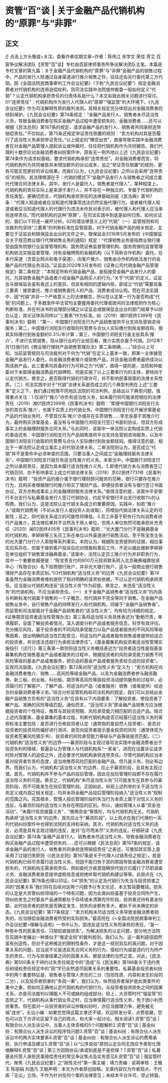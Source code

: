# ​资管“百”谈 | 关于金融产品代销机构的“原罪”与“非罪”
## 正文
☝ 点击上方头像或+关注，查看作者往期文章~作者：陈伟江 余学文 荣佳 蒋艾 百宸争议解决团队【资管“百”谈】专栏由百宸律师事务所争议解决团队主笔。本篇是专栏文章的第九篇：关于金融产品代销机构的“原罪”与“非罪”金融产品的销售过程中，产品的发行人除通过自身渠道进行推介销售之外，往往还会另行委托第三方代销。因《全国法院民商事审判工作会议纪要》（下称“九民会议纪要”）规定金融消费者对代销机构的连带追偿权利，则司法实践中法院或仲裁委一般如何定义“代销”？认定代销机构承担责任的归责体系是什么？本文拟就此相关问题进行探讨。01“连带责任”：代销机构作为发行人代理人的“原罪”“强监管”的大环境下，《九民会议纪要》作为司法解释性质的裁判准则，其相关规定充分体现出对金融消费者的倾斜保护。《九民会议纪要》第74条规定：“金融产品发行人、销售者未尽适当性义务，导致金融消费者在购买金融产品过程中遭受损失的，金融消费者……还可以根据《民法总则》第167条的规定，请求金融产品的发行人、销售者共同承担连带赔偿责任。”不仅如此，第75条还规定举证责任倒置的规则：“卖方机构对其是否履行了适当性义务承担举证责任。”以上规定的“横空出世”，直接导致实践中金融消费者在对金融产品管理人提起诉讼或仲裁时，往往把代销机构作为共同被告。我们代理的十数宗应对金融消费者纠纷案件中，原告无一例外地以上述《九民会议纪要》第74条作为请求权基础，要求代销机构承担“连带责任”。对金融消费者而言，将代销机构列为共同被告并未增加额外的诉讼成本，加之“举证责任倒置”的规则，更有可能实现更好的诉讼结果。而我们认为，《九民会议纪要》之所以会采用“连带责任”的规则，其法理根源在于：代销的模式下“金融产品发行人与销售者之间成立委托代理合同法律关系，其中，发行人是委托人，销售者是代理人”。某种程度上，代销机构的责任实际上是来源于发行人，并不存在一种独立的、专属于代销机构的责任类型。更确切而言，代销机构承担责任的法律基础则是《民法典》第167条：“代理人知道或者应当知道代理事项违法仍然实施代理行为，或者被代理人知道或者应当知道代理人的代理行为违法未作反对表示的，被代理人和代理人应当承担连带责任。”而代销机构的这种“原罪”，在司法实践中到底是如何归责、如何论证的，我们以下将逐一展开分析。02何谓法律意义上的“代销”（一）监管规则和司法裁判均坚持“三要素”的判断标准在监管层面，对于代销金融产品的相关规定，主要见于证监会和银保监会出台的文件之中。银保监会2016年5月发布的《中国银监会关于规范商业银行代理销售业务的通知》规定：“代理销售业务是指商业银行接受由国务院银行业监督管理机构、国务院证券监督管理机构、国务院保险监督管理机构依法实施监督管理、持有金融牌照的金融机构（以下简称合作机构）委托，在本行渠道（含营业网点和电子渠道），向客户推介、销售由合作机构依法发行的金融产品的代理业务活动。”证监会2020年3月发布的《证券公司代销金融产品管理规定》第二条规定：“本规定所称代销金融产品，是指接受金融产品发行人的委托，为其销售金融产品或者介绍金融产品购买人的行为。”关于“代销”的定义，证监会与银保监会虽有表述上的差异，但具有相同的逻辑内核，即成立“代销”需要具备三要素：接受委托、推介或销售委托人的产品、消费者成功认购。而在司法实践中，因“代销”并非一个严格意义上的法律概念，所以在认定某一行为是否构成“代销”的问题上，于多数案件中法官均主要援用委托代理或居间的法律规则作为核心判断标准，并在判决书的说理部分辅之以证监会或银保监会出台的部门规章予以综合认定，其论证体系同样以“三要素”作为标准。如（2019）湘01民终2399号《民事判决书》载明：“第一，中国银行浏阳支行为产品销售提供平台支持及营销咨询服务；第二，中国银行浏阳支行收取的托管费与合伙人实际缴付到账金额挂钩，按其实际缴付到账金额的0.3%/年计算；第三，中国银行浏阳支行虽主张其系‘推介’，不进行实质销售，但从银行业的行业规范看，推介实质亦属于代销。2012年1月1日施行的《商业银行理财产品销售管理办法》第二条明确……。”综合以上可知，当前监管规则与司法裁判对于何为“代销”在定义上基本一致，即某一主体接受金融产品发行人委托，向金融消费者推介或销售产品，并且金融消费者最终成功认购该款产品，此三要素均具备的行为可称之为“代销”。值得一提的是，法院和仲裁委对于未取得金融消费品代销牌照，但是实施了以上三要素行为的主体，更倾向于认定代销方。换言之，是否取得代销的行政许可，并不影响民事层面的法律关系性质。（二）司法实践中对于“代销”法律关系是否成立的几个典型判例在上述“三要素”定义之下，我们通过梳理不同地区法院的司法判例，总结出以下典型问题，值得重点关注：1.仅进行“推介”亦负有适当性义务，如未履行则可能承担相应的法律责任（2019）湘01民终2399号《民事判决书》载明：“即便中国银行浏阳支行主张的其仅系‘推介’，也属于实质上的代销业务。中国银行浏阳支行在开展涉案基金产品的代销业务时，不管其仅系‘推介’亦或存在实质销售……李忠良基于其推介行为，最终购买涉案基金，虽没有与中国银行浏阳支行签订书面的协议，但双方形成事实上的金融理财服务合同关系。”与此同时，该案中一审法院认定构成实质上代销的事由还有：中国银行浏阳支行为产品销售提供平台支持及营销咨询服务，以及中国银行浏阳支行收取的托管费与合伙人实际缴付到账金额挂钩。值得注意的是，相比于一审法院认定成立事实上的代销法律关系，二审法院则认为，是否成立“代销”并不是案件中必须审查的范围，只要当事人之间成立“金融理财服务法律关系”，中国银行浏阳支行就负有适当性推介的义务。本案当中，中国银行浏阳支行之所以承担责任，是因为其未履行适当性推介义务。2.即使代销方未与消费者签订代销合同，亦不影响事实上成立代销法律关系（2018）京02民终7731号《民事判决书》载明：“投资产品的推介属于银行理财顾问服务的范畴，银行只要存在推介行为，且购买者根据银行的推介购买了理财产品，即便投资者没有与银行签订书面协议，双方亦构成事实上的金融理财服务法律关系。”值得注意的是，该案中平安银行丰台支行与私募基金发行人签订代销协议，约定平安银行丰台支行收取1%的认购费。我们认为，这是法院认定代销关系成立的重要原因。实践中，如若“推介人”收取代销费用（不论从发行人或投资人处收取），将增加代销法律关系认定的可能性；反之，则代销关系成立的可能性将降低。3.员工非基于职务行为向消费者进行产品推介，其法律后果并不当然及于用人单位，但用人单位依然可能承担补充责任（2020）闽02民终405号《民事判决书》载明：“光大厦门分行不是融典基金的代销机构，李婷婷等三名员工系在单位以外渠道进行销售活动。至于陈宝贵主张的光大厦门分行介入索赔等系列事实。本院认为，根据陈宝贵提供的证据，相应事实应系存在，但属于接到客户投诉后应对措施和善后工作，不足以据此推断李婷婷在单位组织下销售案涉融典基金。”该案中，法院认定员工推介行为并非职务行为，其中一个重要依据便是：“陈宝贵支付的600万元投资款系转入北京融典福鼎投资中心（有限合伙）名下招商银行账户，并非光大银行账户，这与一般商业银行销售理财产品存在本质区别。”03代销机构“适当性义务”的边界《九民会议纪要》第74条虽然为金融消费者维权提供了相对明确的请求权依据，不过认定代销机构承担责任，应当是以代销机构违反“适当性义务”作为前提。换言之，未违反“适当性义务”的代销机构，不应当承担责任。（一）关于金融产品销售者“适当性义务”的内涵与判断标准代销属于销售的一个子概念，但代销并不完全等同于销售。在金融产品销售业务中，自行销售产品的持牌发行人和代销机构，同属于“金融产品销售者”。而监管和司法层面对于金融产品销售者的“适当性义务”，均有较为详细的规定。《证券期货投资者适当性管理办法》第三条将适当性义务具体表述为“勤勉尽责，审慎履职，全面了解投资者情况，深入调查分析产品或者服务信息，科学有效评估，充分揭示风险，基于投资者的不同风险承受能力以及产品或者服务的不同风险等级等因素，提出明确的适当性匹配意见，将适当的产品或者服务销售或者提供给适合的投资者，并对违法违规行为承担法律责任”。《基金募集机构投资者适当性管理实施指引（试行）》第三条第一款则将适当性义务概括表述为“投资者适当性是指基金募集机构在销售基金产品或者服务的过程中，根据投资者的风险承受能力销售不同风险等级的基金产品或者服务，把合适的基金产品或者服务卖给合适的投资者”。反观司法层面，《九民会议纪要》第72条对将“适当性义务”定义为：“卖方机构在向金融消费者推介、销售……高风险等级金融产品，以及为金融消费者参与融资融券、新三板、创业板、科创板、期货等高风险等级投资活动提供服务的过程中，必须履行的了解客户、了解产品、将适当的产品（或者服务）销售（或者提供）给适合的金融消费者等义务。”综合分析监管机构和司法机构的规定，我们可以总结出金融产品销售方负有的“适当性义务”应具有以下内涵要素：了解投资者、使投资者了解产品、准确的风险等级匹配。通俗而言，“适当性义务”即金融产品销售方应当根据投资者的个性特征，推荐与其投资预期、风险承受能力相匹配的合适产品。结合上述内涵要素、基金募集的基本过程，判断代销机构是否已经履行适当性义务的客观标准主要包括：是否进行合格投资者认定（通常指的是自然人投资者）、是否对投资者的投资风险偏好进行测评、是否向投资者提示基金投资的风险（通常体现为投资者签署风险揭示书）、投资者的风险承受能力等级与产品等级是否匹配。（二）代销机构“适当性义务”的边界——募资阶段与主观过错司法实践中金融消费者出于投资失利的情绪，普遍会认为管理人与代销机构系“一家亲”，进而在设置诉讼请求时除对管理人的追偿之外，还会要求代销机构承担连带责任。尽管代销机构应当本着对投资者负责的态度，适当地推荐风险匹配的金融产品，但凡是义务，则必有边界。而我们认为，代销机构“适当性义务”的边界，应止于募资阶段，且具有主观过错。首先，代销机构并不参与产品的投后管理，因此在投后管理阶段即不存在履行适当性义务的可能。换言之，代销机构“未尽适当性义务”只可能发生在其参与的募资阶段，而不可能发生在投后管理阶段。正因如此，纵观上述列举的关于适当性义务定义或内涵之相关规定，均并未将金融产品投后管理阶段纳入“适当性义务”规制的范围之内。究其根本，管理人投后管理阶段的失当行为本质上属于对信义义务的违反，与募资阶段的适当性义务存在明显的区别。所以，诸如管理人从事“资金池活动”、“未履行信息披露义务”、“挪用资金”等情形，均与代销机构无关。代销机构承担“适当性义务”的边界，首先应止于“募资阶段”。以上观点在我们代理的一系列代销纠纷案件中也得到法院的支持和采纳。其次，代销机构对适当性义务的违反，必须是具有主观过错的违反，是对“应尽而未尽”义务的违反。仔细研读《九民会议纪要》第74条“金融产品发行人、销售者未尽适当性义务，导致金融消费者在购买金融产品过程中遭受损失的……还可以根据《民法总则》第167条的规定，请求金融产品的发行人、销售者共同承担连带赔偿责任”之表述，可推知其实质上是采用了过错归责原则（《民法总则》第167条是关于代理人过错责任之规定）。若是代销机构已经尽责履行适当性义务，但因不能归咎于其的原因导致金融消费者遭受损失的，代销机构无需承担责任，例如委托方故意隐瞒但代销方已履行了尽职调查义务、金融消费者故意提供虚假信息或拒绝听取代销机构建议等等。此观点在《九民会议纪要》第78条也得以印证。04“损失”的认定及代销行为失当与投资损害之间的“因果关系”我们将在后续对这两个问题予以专文论述，本文暂简要概括。损失的认定是大资管纠纷领域的一个特有问题，因为此类纠纷虽基于投资合同所产生，但纠纷发生之时基金产品通常都处于存续或未清算完毕阶段，投资者还持有基金份额，此时投资者的损失是否确定发生、损失的金额有多大，都处于尚未确定的状态。《九民会议纪要》第77条规定：“卖方机构未尽适当性义务导致金融消费者损失的，应当赔偿金融消费者所受的实际损失。”最高院在《<全国法院民商事审判工作会议纪要>理解与适用》一书中认为，因违反适当性义务而承担的责任，“是一种弥补性的民事责任，只赔偿直接损失”。为解决损失的认定问题，部分地方法院在实践中发展出一种类似于“推定全损”的裁判规则。我们认为，这一裁判路径固然富有创造性，但对于这种推定的限制性条件，才是这一规则背后的真问题。对于因果关系的问题，应当说不论是违反先合同义务的行为、侵权行为或是违约行为所产生的责任，行为与损害结果之间的因果关系，都是法律的当然之意。对此，《民法典》第500条关于缔约过失责任规定中的“造成”与《民法典》第186条关于违约责任和侵权责任规定中的“因”字已全然道尽因果关系的重要性。私募基金投资者纠纷中的两个重要特征是，销售者与管理人责任的二分（包括性质、内容和发生阶段的二分），以及投资者损害的“多因一果”。我们认为，纵然投资者保护是此类案件的重中之重，但如何正确地认定代销机构的代销行为，与投资者投资损失之间的因果关系，亦是司法裁判以理服人不可或缺的组成部分。综上，大资管时代“强监管”的态势之下，代销机构从事代销业务之时，应当审慎履行适当性义务，免于因小利而担重责。但在面对一众投资者的诉讼仲裁纠纷时，亦应当据理力争，避免被无端“连坐”。无讼小编：如果您觉得这篇文章还不错，欢迎转发分享、点赞收藏，您也可以在下方评论区留下自己的观点，和大家一起讨论。相关阅读1.资管“百”谈 | 有限合伙人派生诉讼中，当事人主体资格的5个问题解析2.资管“百”谈 | 基金纠纷：有限合伙人派生诉讼的程序性问题3.资管“百”谈 | 基金纠纷：有限合伙人派生诉讼中的两大实体要素4.资管“百”谈 | 基金纠纷：有限合伙人派生诉讼的费用承担、执行申请及建议5.资管“百”谈 | 以“公序良俗”原则认定合同无效应予类型化限缩解释6.资管“百”谈 | 第三方回购协议/承诺到底是不是担保？7.资管“百”谈 | 私募基金托管人承担民事赔偿责任的常见争议焦点及实务意见8.资管“百”谈 | 强监管时代，聚焦《九民会议纪要》之“刚性兑付”第一案主编：靖力责编：梁萌审核：王雅玉 陈丽娟 刘逸凡 王敬声明：本文为作者原创投稿，文章内容仅为作者观点，不代表「无讼」立场，不作为针对任何个案的法律意见；未经本平台许可，禁止转载。